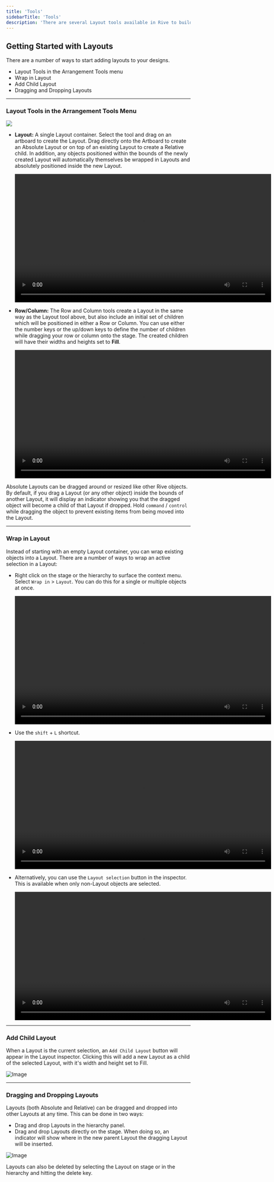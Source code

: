 ```yaml
---
title: 'Tools'
sidebarTitle: 'Tools'
description: 'There are several Layout tools available in Rive to build your responsive UI or content'
---
```



## Getting Started with Layouts

There are a number of ways to start adding layouts to your designs.

- Layout Tools in the Arrangement Tools menu
- Wrap in Layout
- Add Child Layout
- Dragging and Dropping Layouts

---

### Layout Tools in the Arrangement Tools Menu

<Frame caption="Arrangement Tools Menu showing the Layout, Row and Column Tools">
  <img src="/images/editor/layouts/53f42ad0-4045-41c4-bcfe-90a40ad0dc1d.webp" />
</Frame>

- **Layout:** A single Layout container. Select the tool and drag on an artboard to create the Layout. Drag directly onto the Artboard to create an Absolute Layout or on top of an existing Layout to create a Relative child. In addition, any objects positioned within the bounds of the newly created Layout will automatically themselves be wrapped in Layouts and absolutely positioned inside the new Layout. 


  <video width="700" controls>
    <source src="https://ucarecdn.com/994d9855-4783-478f-a808-e5f8e57511af/" type="video/mp4"></source>
    Layout
  </video>

- **Row/Column:** The Row and Column tools create a Layout in the same way as the Layout tool above, but also include an initial set of children which will be positioned in either a Row or Column. You can use either the number keys or the up/down keys to define the number of children while dragging your row or column onto the stage. The created children will have their widths and heights set to **Fill**.

  <video width="700" controls>
    <source src="https://ucarecdn.com/e6fb26b0-a322-4715-8764-f484b99fd70a/" type="video/mp4"></source>
    Row/Column
  </video>

<Tip>Absolute Layouts can be dragged around or resized like other Rive objects. By default, if you drag a Layout (or any other object) inside the bounds of another Layout, it will display an indicator showing you that the dragged object will become a child of that Layout if dropped. Hold `command` / `control` while dragging the object to prevent existing items from being moved into the Layout.</Tip>

---

### Wrap in Layout

Instead of starting with an empty Layout container, you can wrap existing objects into a Layout. There are a number of ways to wrap an active selection in a Layout:

- Right click on the stage or the hierarchy to surface the context menu. Select `Wrap in` &gt; `Layout`. You can do this for a single or multiple objects at once.

  <video width="700" controls>
    <source src="https://ucarecdn.com/8dc09645-bb6b-4572-a519-5f655d39e114/" type="video/mp4"></source>
    Wrap in
  </video>

- Use the `shift` + `L` shortcut.

  <video width="700" controls>
    <source src="https://ucarecdn.com/fc768d5a-33bf-4ce5-88fe-c40257263bc2/" type="video/mp4"></source>
    `shift` + `L` shortcut
  </video>

- Alternatively, you can use the `Layout selection` button in the inspector. This is available when only non-Layout objects are selected.

  <video width="700" controls>
    <source src="https://ucarecdn.com/cca29ef7-5762-40a7-bfb2-0b1ac9da5ee8/" type="video/mp4"></source>
    Layout selection
  </video>

---

### Add Child Layout

When a Layout is the current selection, an `Add Child Layout` button will appear in the Layout inspector. Clicking this will add a new Layout as a child of the selected Layout, with it's width and height set to Fill.

![Image](/images/editor/add-child-layout.png)

---

### Dragging and Dropping Layouts

Layouts (both Absolute and Relative) can be dragged and dropped into other Layouts at any time. This can be done in two ways:

- Drag and drop Layouts in the hierarchy panel.
- Drag and drop Layouts directly on the stage. When doing so, an indicator will show where in the new parent Layout the dragging Layout will be inserted.

![Image](/images/editor/layout-drag-drop.png)

Layouts can also be deleted by selecting the Layout on stage or in the hierarchy and hitting the delete key.